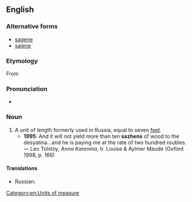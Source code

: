 ==English==

===Alternative forms===
* [[sagene]]
* [[sajene]]

===Etymology===
From {{etyl|ru|en}} {{term|са́же́нь||lang=ru}}

===Pronunciation===
* {{IPA|/ˈsæʒɛn/|lang=en}}

===Noun===
{{en-noun}}

# A unit of length formerly used in Russia, equal to seven [[feet]].
#* '''1995''': And it will not yield more than ten '''sazhens''' of wood to the desyatina…and he is paying me at the rate of two hundred roubles. — Leo Tolstoy, ''Anna Karenina'', tr. Louise & Aylmer Maude (Oxford 1998, p. 166)

====Translations====
{{trans-top|a Russian unit of length}}
{{trans-mid}}
* Russian: {{t+|ru|са́же́нь|f}}
{{trans-bottom}}

[[Category:en:Units of measure]]